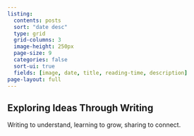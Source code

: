 ```yaml
---
listing:
  contents: posts
  sort: "date desc"
  type: grid
  grid-columns: 3
  image-height: 250px
  page-size: 9
  categories: false
  sort-ui: true
  fields: [image, date, title, reading-time, description]
page-layout: full
---
```


::: {.hero-section}
# Exploring Ideas Through Writing
Writing to understand, learning to grow, sharing to connect.
:::


